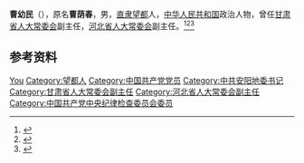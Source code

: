 '''曹幼民'''（{{bd|1912年||2001年|4月26日}}），原名'''曹荫春'''，男，[[直隶|直隶]][[望都|望都]]人，[[中华人民共和国|中华人民共和国]]政治人物，曾任[[甘肃省人大常委会|甘肃省人大常委会]]副主任，[[河北省人大常委会|河北省人大常委会]]副主任。<ref>{{Cite book|title=甘肃大辞典|author=郭方忠, 张克复, 吕靖华主编|publisher=甘肃文化出版社|year=2000|isbn=|location=兰州|pages=}}</ref><ref>{{Cite book|title=中华人民共和国职官志|author=何虎生, 李耀东, 向常福主编|publisher=中国社会出版社|year=2003|isbn=9787800883934|location=北京|pages=}}</ref><ref>{{Cite web|title=曹幼民|url=http://www.bddfz.com/?m=show&cid=125&id=1355|accessdate=2020-07-18|work=保定地方志|archive-date=2020-07-18|archive-url=https://web.archive.org/web/20200718130603/http://www.bddfz.com/?m=show&cid=125&id=1355|dead-url=no}}</ref>

== 参考资料 ==
{{reflist}}

{{中国人物小作品}}

{{Authority control}}
{{DEFAULTSORT:Cao曹}}
[[Category:曹姓|You]]
[[Category:望都人|Category:望都人]]
[[Category:中国共产党党员|Category:中国共产党党员]]
[[Category:中共安阳地委书记|Category:中共安阳地委书记]]
[[Category:甘肃省人大常委会副主任|Category:甘肃省人大常委会副主任]]
[[Category:河北省人大常委会副主任|Category:河北省人大常委会副主任]]
[[Category:中国共产党中央纪律检查委员会委员|Category:中国共产党中央纪律检查委员会委员]]